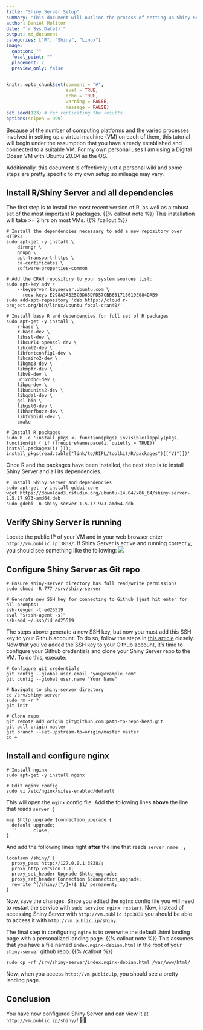 ```yaml
---
title: "Shiny Server Setup"
summary: "This document will outline the process of setting up Shiny Server in a Linux-based virtual machine."
author: Daniel Molitor
date: "`r Sys.Date()`"
output: md_document
categories: ["R", "Shiny", "Linux"]
image:
  caption: ""
  focal_point: ""
  placement: 2
  preview_only: false
---
```


```r
knitr::opts_chunk$set(comment = "#",
                      eval = TRUE,
                      echo = TRUE,
                      warning = FALSE,
                      message = FALSE)
set.seed(123) # for replicating the results
options(scipen = 999)
```

Because of the number of computing platforms and the varied processes involved
in setting up a virtual machine (VM) on each of them, this tutorial will begin 
under the assumption that you have already established and connected to a 
suitable VM. For my own personal uses I am using a Digital Ocean VM with 
Ubuntu 20.04 as the OS.

Additionally, this document is effectively just a personal wiki and some steps
are pretty specific to my own setup so mileage may vary.

## Install R/Shiny Server and all dependencies

The first step is to install the most recent version of R, as well as a robust
set of the most important R packages.
{{% callout note %}}
This installation will take >= 2 hrs on most VMs.
{{% /callout %}}
```
# Install the dependencies necessary to add a new repository over HTTPS:
sudo apt-get -y install \
    dirmngr \
    gnupg \
    apt-transport-https \
    ca-certificates \
    software-properties-common

# Add the CRAN repository to your system sources list:
sudo apt-key adv \
    --keyserver keyserver.ubuntu.com \
    --recv-keys E298A3A825C0D65DFD57CBB651716619E084DAB9
sudo add-apt-repository 'deb https://cloud.r-project.org/bin/linux/ubuntu focal-cran40/'

# Install base R and dependencies for full set of R packages
sudo apt-get -y install \
    r-base \
    r-base-dev \
    libssl-dev \
    libcurl4-openssl-dev \
    libxml2-dev \
    libfontconfig1-dev \
    libcairo2-dev \
    libgmp3-dev \
    libmpfr-dev \
    libv8-dev \
    unixodbc-dev \
    libpq-dev \
    libudunits2-dev \
    libgdal-dev \
    gsl-bin \
    libgsl0-dev \
    libharfbuzz-dev \
    libfribidi-dev \
    cmake

# Install R packages
sudo R -e 'install_pkgs <- function(pkgs) invisible(lapply(pkgs, function(i) { if (!requireNamespace(i, quietly = TRUE)) install.packages(i) })); install_pkgs(read.table("link/to/RIPL/toolkit/R/packages")[["V1"]])'
```

Once R and the packages have been installed, the next step is to install Shiny
Server and all its dependencies.
```
# Install Shiny Server and dependencies
sudo apt-get -y install gdebi-core
wget https://download3.rstudio.org/ubuntu-14.04/x86_64/shiny-server-1.5.17.973-amd64.deb
sudo gdebi -n shiny-server-1.5.17.973-amd64.deb
```

## Verify Shiny Server is running

Locate the public IP of your VM and in your web browser enter 
`http://vm.public.ip:3838/`. If Shiny Server is active and running correctly, 
you should see something like the following:
![](./shiny-welcome.png)

## Configure Shiny Server as Git repo

```
# Ensure shiny-server directory has full read/write permissions
sudo chmod -R 777 /srv/shiny-server

# Generate new SSH key for connecting to Github (just hit enter for all prompts)
ssh-keygen -t ed25519
eval "$(ssh-agent -s)"
ssh-add ~/.ssh/id_ed25519
```

The steps above generate a new SSH key, but now you must add this SSH key to 
your Github account. To do so, follow the steps in 
[this article](https://docs.github.com/en/authentication/connecting-to-github-with-ssh/adding-a-new-ssh-key-to-your-github-account) closely. Now that you’ve added the SSH key to your Github account, 
it’s time to configure your Github credentials and clone your Shiny Server repo 
to the VM. To do this, execute:
```
# Configure git credentials
git config --global user.email "you@example.com"
git config --global user.name "Your Name"

# Navigate to shiny-server directory
cd /srv/shiny-server
sudo rm -r *
git init

# Clone repo
git remote add origin git@github.com:path-to-repo-head.git
git pull origin master
git branch --set-upstream-to=origin/master master
cd ~
```

## Install and configure nginx

```
# Install nginx
sudo apt-get -y install nginx

# Edit nginx config
sudo vi /etc/nginx/sites-enabled/default
```
This will open the `nginx` config file. Add the following lines **above** the 
line that reads `server {`

```
map $http_upgrade $connection_upgrade {
  default upgrade;
  ''      close;
}
```
And add the following lines right **after** the line that reads `server_name _;`
```
location /shiny/ {
  proxy_pass http://127.0.0.1:3838/;
  proxy_http_version 1.1;
  proxy_set_header Upgrade $http_upgrade;
  proxy_set_header Connection $connection_upgrade;
  rewrite ^(/shiny/[^/]+)$ $1/ permanent;
}
```

Now, save the changes. Since you edited the `nginx` config file you will need to
restart the service with `sudo service nginx restart`. Now, instead of accessing 
Shiny Server with `http://vm.public.ip:3838` you should be able to access it 
with `http://vm.public.ip/shiny`.

The final step in configuring `nginx` is to overwrite the default .html landing 
page with a personalized landing page.
{{% callout note %}}
This assumes that you have a file named
`index.nginx-debian.html` in the root of your `shiny-server` github repo.
{{% /callout %}}
```
sudo cp -rf /srv/shiny-server/index.nginx-debian.html /var/www/html/
```
Now, when you access `http://vm.public.ip`, you should see a pretty landing 
page.

## Conclusion

You have now configured Shiny Server and can view it at 
`http://vm.public.ip/shiny/`! 🎉🥳